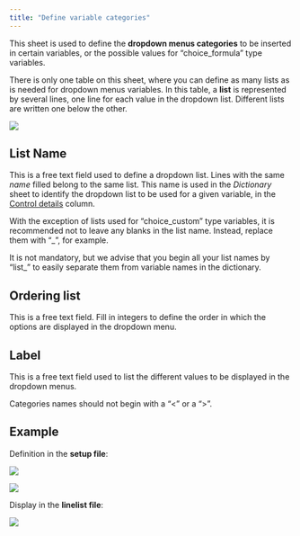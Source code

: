 ```yaml
---
title: "Define variable categories"
---
```


This sheet is used to define the **dropdown menus categories** to be inserted in certain variables, or the possible values for "choice_formula" type variables. 

There is only one table on this sheet, where you can define as many lists as is needed for dropdown menus variables. In this table, a **list** is represented by several lines, one line for each value in the dropdown list. Different lists are written one below the other.

![](images/im-056-choices-sheet.png)    


## List Name

This is a free text field used to define a dropdown list. Lines with the same *name* filled belong to the same list. This name is used in the *Dictionary* sheet to identify the dropdown list to be used for a given variable, in the [Control details](../reference/dictionary_sheet.qmd#sec-var-control-details) column.

::: {.callout-note}
With the exception of lists used for "choice_custom" type variables, it is recommended not to leave any blanks in the list name. Instead, replace them with "\_", for example.
:::


::: {.callout-tip}
It is not mandatory, but we advise that you begin all your list names by "list_" to easily separate them from variable names in the dictionary.
:::


## Ordering list

This is a free text field. Fill in integers to define the order in which the options are displayed in the dropdown menu.


## Label

This is a free text field used to list the different values to be displayed in the dropdown menus.

::: {.callout-note}
Categories names should not begin with a "\<" or a "\>".
:::

## Example

Definition in the **setup file**:

![](images/im-057-example-choices-sheet.png)

![](images/im-058-example-choices-sheet.png)

Display in the **linelist file**:

![](images/im-059-example-choices-sheet.png)
